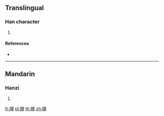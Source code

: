 ==Translingual==

===Han character===
{{Han char|rn=96|rad=玉|as=16|sn=20|four=|canj=MGNLB}}

# {{defn|Han|sort=玉16}}

====References====
* {{Han ref|kx=0745.090|dkj=21338|dj=1153.200|hdz=21145.100|uh=74CD|ud=29901}}

----

==Mandarin==

===Hanzi===
{{cmn-hanzi|pin=[[suì]] ([[sui4]])|wg=sui<sup>4</sup>}}

# {{defn|lang=cmn|sort=玉16}}

[[fr:瓍]]
[[pl:瓍]]
[[th:瓍]]
[[zh:瓍]]